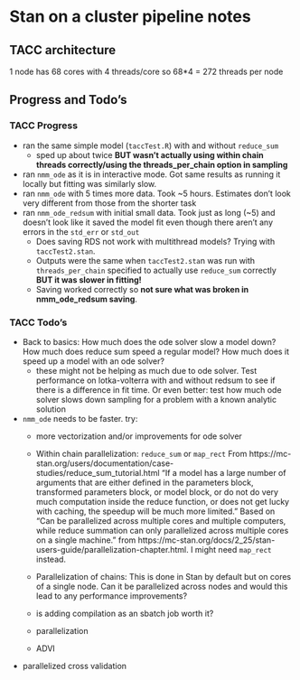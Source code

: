 # Stan on a cluster pipeline notes

## TACC architecture

1 node has
68 cores
with 4 threads/core
so 68*4 = 272 threads per node

## Progress and Todo's

### TACC Progress

- ran the same simple model (`taccTest.R`) with and without `reduce_sum` 
  - sped up about twice **BUT wasn't actually using within chain threads correctly/using the threads_per_chain option in sampling**
- ran `nmm_ode` as it is in interactive mode. Got same results as running it locally but fitting was similarly slow.
- ran `nmm_ode` with 5 times more data. Took ~5 hours. Estimates don't look very different from those from the shorter task
- ran `nmm_ode_redsum` with initial small data. Took just as long (~5) and doesn't look like it saved the model fit even though there aren't any errors in the `std_err` or `std_out`
  - Does saving RDS not work with multithread models? Trying with `taccTest2.stan`.
  - Outputs were the same when `taccTest2.sta`n was run with `threads_per_chain` specified to actually use `reduce_sum` correctly **BUT it was slower in fitting!**
  - Saving worked correctly so **not sure what was broken in nmm_ode_redsum saving**.

### TACC Todo's

- Back to basics: How much does the ode solver slow a model down? How much does reduce sum speed a regular model? How much does it speed up a model with an ode solver?
  - these might not be helping as much due to ode solver. Test performance on lotka-volterra with and without redsum to     see if there is a difference in fit time. Or even better: test how much ode solver slows down sampling for a problem      with a known analytic solution

- `nmm_ode` needs to be faster. try:
  - more vectorization and/or improvements for ode solver
  
  - Within chain parallelization: `reduce_sum` or `map_rect`
  From https://mc-stan.org/users/documentation/case-studies/reduce_sum_tutorial.html
  "If a model has a large number of arguments that are either defined in the parameters block, transformed parameters       block, or model block, or do not do very much computation inside the reduce function, or does not get lucky with          caching, the speedup will be much more limited." Based on "Can be parallelized across multiple cores and multiple         computers, while reduce summation can only parallelized across multiple cores on a single machine." from https://mc-stan.org/docs/2_25/stan-users-guide/parallelization-chapter.html. I might need `map_rect` instead.
  
  - Parallelization of chains: This is done in Stan by default but on cores of a single node. Can it be parallelized        across nodes and would this lead to any performance improvements?

  - is adding compilation as an sbatch job worth it?
  - parallelization
  - ADVI

- parallelized cross validation
